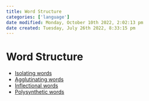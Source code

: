 ```yaml
---
title: Word Structure
categories: ['language']
date modified: Monday, October 10th 2022, 2:02:13 pm
date created: Tuesday, July 26th 2022, 8:33:15 pm
---
```


# Word Structure
- [Isolating words](Isolating%20words.qmd)
- [Agglutinating words](Agglutinating%20words.qmd)
- [Inflectional words](Inflectional%20words.qmd)
- [Polysynthetic words](Polysynthetic%20words.qmd)



